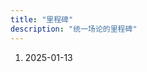 ```yaml
---
title: "里程碑"
description: "统一场论的里程碑"
---
```



<Steps>

1. 2025-01-13

    <LinkCard
      title="张祥前《统一场论》被英国《自然》杂志永久收录"
      href="https://mp.weixin.qq.com/s/tysDigICkerJ2CmohaOnhg"
    />

</Steps>
